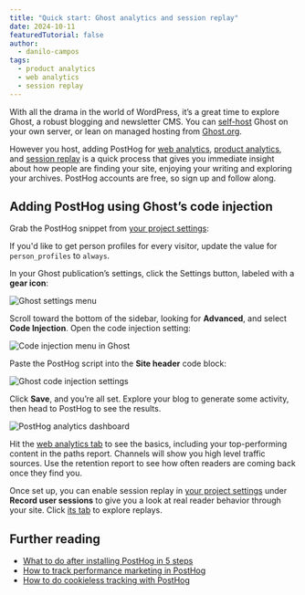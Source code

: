 ```yaml
---
title: "Quick start: Ghost analytics and session replay"
date: 2024-10-11
featuredTutorial: false
author:
  - danilo-campos
tags:
  - product analytics
  - web analytics
  - session replay
---
```



With all the drama in the world of WordPress, it’s a great time to explore Ghost, a robust blogging and newsletter CMS. You can [self-host](https://ghost.org/docs/install/) Ghost on your own server, or lean on managed hosting from [Ghost.org](https://ghost.org).

However you host, adding PostHog for [web analytics](/docs/web-analytics), [product analytics](/docs/product-analytics), and [session replay](/docs/session-replay) is a quick process that gives you immediate insight about how people are finding your site, enjoying your writing and exploring your archives. PostHog accounts are free, so sign up and follow along.

## Adding PostHog using Ghost’s code injection

Grab the PostHog snippet from [your project settings](https://us.posthog.com/project/2/settings/project#snippet):

<Snippet />

If you'd like to get person profiles for every visitor, update the value for `person_profiles` to `always`.

In your Ghost publication’s settings, click the Settings button, labeled with a **gear icon**:

![Ghost settings menu](https://res.cloudinary.com/dmukukwp6/image/upload/ghost_settings_e1f6c4b436.png)

Scroll toward the bottom of the sidebar, looking for **Advanced**, and select **Code Injection**. Open the code injection setting:

![Code injection menu in Ghost](https://res.cloudinary.com/dmukukwp6/image/upload/code_injection_menu_66fa301caf.png)

Paste the PostHog script into the **Site header** code block:

![Ghost code injection settings](https://res.cloudinary.com/dmukukwp6/image/upload/injection_field_87c4475be8.png)

Click **Save**, and you’re all set. Explore your blog to generate some activity, then head to PostHog to see the results.

![PostHog analytics dashboard](https://res.cloudinary.com/dmukukwp6/image/upload/analytics_e7d33fb290.png)

Hit the [web analytics tab](https://us.posthog.com/web) to see the basics, including your top-performing content in the paths report. Channels will show you high level traffic sources. Use the retention report to see how often readers are coming back once they find you.

Once set up, you can enable session replay in [your project settings](https://us.posthog.com/settings/project-replay#replay) under **Record user sessions** to give you a look at real reader behavior through your site. Click [its tab](https://us.posthog.com/replay/home) to explore replays.

## Further reading

- [What to do after installing PostHog in 5 steps](/tutorials/next-steps-after-installing)
- [How to track performance marketing in PostHog](/tutorials/performance-marketing)
- [How to do cookieless tracking with PostHog](/tutorials/cookieless-tracking)